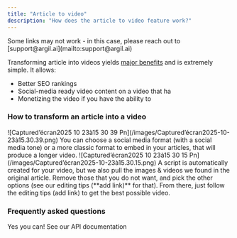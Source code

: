 ```yaml
---
title: "Article to video"
description: "How does the article to video feature work?"
---
```


<Note>
  Some links may not work - in this case, please reach out to [support@argil.ai](mailto:support@argil.ai)
</Note>

Transforming article into videos yields <u>major benefits</u> and is extremely simple. It allows:

- Better SEO rankings
- Social-media ready video content on a video that ha
- Monetizing the video if you have the ability to

### How to transform an article into a video

<Steps>
  <Step title="Pick the article-to-video template">
    ![Captured’écran2025 10 23à15 30 39 Pn](/images/Captured’écran2025-10-23à15.30.39.png)
  </Step>
  <Step title="Paste the link of your article and choose the format">
    You can choose a social media format (with a social media tone) or a more classic format to embed in your articles, that will produce a longer video.
  </Step>
  <Step title="Pick the avatar of your choice">
    ![Captured’écran2025 10 23à15 30 15 Pn](/images/Captured’écran2025-10-23à15.30.15.png)
  </Step>
  <Step title="Review the generated script and media">
    A script is automatically created for your video, but we also pull the images & videos we found in the original article. Remove those that you do not want, and pick the other options (see our editing tips (**add link)** for that).
  </Step>
  <Step title='Click "generate video" to arrive in the studio'>
    From there, just follow the editing tips (add link) to get the best possible video.
  </Step>
</Steps>

### Frequently asked questions

<Accordion title="Can I use Article to video via API?" defaultOpen="false">
  Yes you can! See our API documentation
</Accordion>